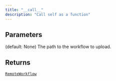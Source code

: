 ```yaml
---
title: "__call__"
description: "Call self as a function"
---
```





## Parameters

<ParamField path="workflow_id" type="UnionType[str, None]">
   (default: None)
</ParamField>

<ParamField path="workflow_path" type="str" required>
  The path to the workflow to upload.
</ParamField>

## Returns

[`RemoteWorkflow`](/sdk-reference/misc/remoteworkflow)
